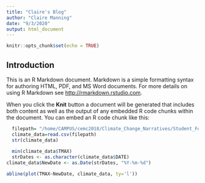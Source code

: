 ```yaml
---
title: "Claire's Blog"
author: "Claire Manning"
date: "9/3/2020"
output: html_document
---
```


```r
knitr::opts_chunk$set(echo = TRUE)
```

## Introduction

This is an R Markdown document. Markdown is a simple formatting syntax for authoring HTML, PDF, and MS Word documents. For more details on using R Markdown see <http://rmarkdown.rstudio.com>.

When you click the **Knit** button a document will be generated that includes both content as well as the output of any embedded R code chunks within the document. You can embed an R code chunk like this:

```r
  filepath= "/home/CAMPUS/cemc2018/Climate_Change_Narratives/Student_Folders/Manning/manning_mccall_data.csv"
  climate_data=read.csv(filepath)
  str(climate_data)
  
  min(climate_data$TMAX)
  strDates <- as.character(climate_data$DATE)
climate_data$NewDate <- as.Date(strDates, "%Y-%m-%d")

abline(plot(TMAX~NewDate, climate_data, ty='l'))
```
